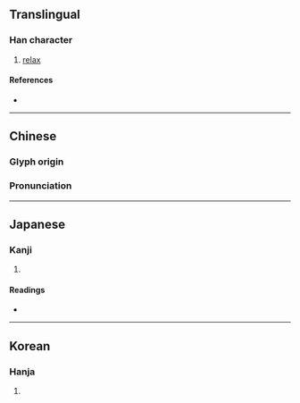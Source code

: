 {{character info/new}}
==Translingual==

===Han character===
{{Han char|rn=61|rad=心|as=09|sn=12|four=93016|canj=PJMM|ids=⿰忄宣}}

# [[relax]]

====References====
* {{Han ref|kx=0393.260|dkj=10891|dj=0730.030|hdz=42331.060|uh=6103|ud=24835|bh=D94A|bd=55626}}

----

==Chinese==
{{zh-forms}}

===Glyph origin===
{{Han etym}}

===Pronunciation===
{{zh-pron
|m=xuān
|c=syun1
|mc=y
|oc=y
|ma=
|cat=v
}}

----

==Japanese==

===Kanji===
{{ja-kanji|grade=|rs=心09}}

# {{defn|lang=ja|sort=心09}}

====Readings====
* {{ja-readings
|goon=せん
|kanon=せん
|kun=[[ゆたか]] (yutaka), [[こころよい]] (kokoroyoi), [[わすれる]] (wasureru)}}

----

==Korean==

===Hanja===
{{ko-hanja|hangeul=선|eumhun=|rv=seon|mr=sŏn|y=sen}}

# {{defn|lang=ko|sort=心09}}
